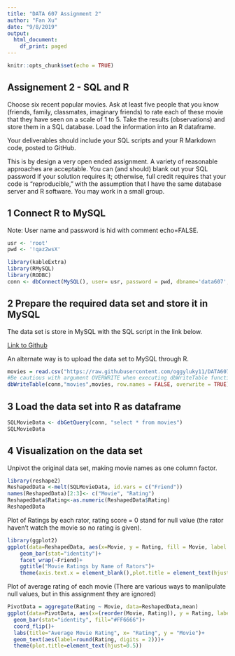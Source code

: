 ---
title: "DATA 607 Assignment 2"
author: "Fan Xu"
date: "9/8/2019"
output: 
  html_document:
    df_print: paged
---

```{r setup, include=FALSE}
knitr::opts_chunk$set(echo = TRUE)
```

## Assignement 2 - SQL and R

Choose six recent popular movies. Ask at least five people that you know (friends, family, classmates, imaginary friends) to rate each of these movie that they have seen on a scale of 1 to 5. Take the results (observations) and store them in a SQL database. Load the information into an R dataframe.

Your deliverables should include your SQL scripts and your R Markdown code, posted to GitHub.

This is by design a very open ended assignment. A variety of reasonable approaches are acceptable. You can (and should) blank out your SQL password if your solution requires it; otherwise, full credit requires that your code is “reproducible,” with the assumption that I have the same database server and R software.
You may work in a small group.

## 1 Connect R to MySQL
Note: User name and password is hid with comment echo=FALSE.
```{r password, echo=FALSE}
usr <- 'root'
pwd <- '!qaz2wsX'
```

```{r SQL Connection}
library(kableExtra)
library(RMySQL)
library(RODBC)
conn <- dbConnect(MySQL(), user= usr, password = pwd, dbname='data607', host='localhost')
```

## 2 Prepare the required data set and store it in MySQL

The data set is store in MySQL with the SQL script in the link below. 

[Link to Github](https://raw.githubusercontent.com/oggyluky11/DATA607-Assignment-2/master/Movie%20data.sql)

An alternate way is to upload the data set to MySQL through R.
```{r SQL Write SQL Table}
movies = read.csv("https://raw.githubusercontent.com/oggyluky11/DATA607-Assignment-2/master/Movies.csv")
#Be cautious with argument OVERWRITE when executing dbWriteTable function, original data table in MySQL would be overwriten if table with identical name exists.
dbWriteTable(conn,"movies",movies, row.names = FALSE, overwrite = TRUE)

```
## 3 Load the data set into R as dataframe
```{r Read SQL table as dataframe}
SQLMovieData <- dbGetQuery(conn, "select * from movies")
SQLMovieData
```


## 4 Visualization on the data set
Unpivot the original data set, making movie names as one column factor.
```{r data manlipulation}
library(reshape2)
ReshapedData <-melt(SQLMovieData, id.vars = c("Friend"))
names(ReshapedData)[2:3]<- c("Movie", "Rating")
ReshapedData$Rating<-as.numeric(ReshapedData$Rating)
ReshapedData
```


Plot of Ratings by each rator, rating score = 0 stand for null value (the rator haven't watch the movie so no rating is given).
```{r Plot 1}
library(ggplot2)
ggplot(data=ReshapedData, aes(x=Movie, y = Rating, fill = Movie, label = Rating))+
    geom_bar(stat="identity")+ 
    facet_wrap(~Friend)+
    ggtitle("Movie Ratings by Name of Rators")+
    theme(axis.text.x = element_blank(),plot.title = element_text(hjust=0.5),legend.position = "right")
```



Plot of average rating of each movie (There are various ways to manlipulate null values, but in this assignment they are ignored)
```{r Plot 2}
PivotData = aggregate(Rating ~ Movie, data=ReshapedData,mean)
ggplot(data=PivotData, aes(x=(reorder(Movie, Rating)), y = Rating, label = Rating))+
  geom_bar(stat="identity", fill="#FF6666")+
  coord_flip()+
  labs(title="Average Movie Rating", x= "Rating", y = "Movie")+
  geom_text(aes(label=round(Rating, digits = 2)))+
  theme(plot.title=element_text(hjust=0.5))
```



